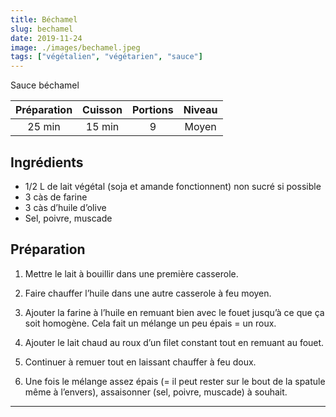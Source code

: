 ```yaml
---
title: Béchamel
slug: bechamel
date: 2019-11-24
image: ./images/bechamel.jpeg
tags: ["végétalien", "végétarien", "sauce"]
---
```


<StyledParagraph>Sauce béchamel</StyledParagraph>

| Préparation | Cuisson | Portions | Niveau |
| :-: | :-: | :-: | :-: |
| 25 min | 15 min | 9 | Moyen |

## Ingrédients
- <ListItem>1/2 L de lait végétal (soja et amande fonctionnent) non sucré si possible</ListItem>
- <ListItem>3 càs de farine</ListItem>
- <ListItem>3 càs d’huile d’olive</ListItem>
- <ListItem>Sel, poivre, muscade</ListItem>

## Préparation

1. Mettre le lait à bouillir dans une première casserole.

2. Faire chauffer l’huile dans une autre casserole à feu moyen.

3. Ajouter la farine à l’huile en remuant bien avec le fouet jusqu’à ce que ça soit homogène. Cela fait un mélange un peu épais = un roux.

4. Ajouter le lait chaud au roux d’un filet constant tout en remuant au fouet.

5. Continuer à remuer tout en laissant chauffer à feu doux.

6. Une fois le mélange assez épais (= il peut rester sur le bout de la spatule même à l’envers), assaisonner (sel, poivre, muscade) à souhait.

---
